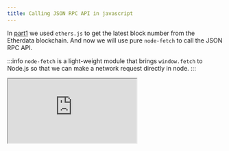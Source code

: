 ```yaml
---
title: Calling JSON RPC API in javascript
---
```


In [part1](/Part1/rpc) we used `ethers.js` to get the latest block number from the Etherdata blockchain.
And now we will use pure `node-fetch` to call the JSON RPC API.

:::info
`node-fetch` is a light-weight module that brings `window.fetch` to Node.js so that we can make a network request directly in node.
:::

<iframe
  src="https://codesandbox.io/embed/jsonrpc-tutorial-bhbd4y?fontsize=14&hidenavigation=1&theme=dark&view=editor"
  style={{
    width: "100%",
    height: "500px",
    border: "0",
    borderRadius: "4px",
    overflow: "hidden",
  }}
  title="jsonrpc tutorial"
  allow="accelerometer; ambient-light-sensor; camera; encrypted-media; geolocation; gyroscope; hid; microphone; midi; payment; usb; vr; xr-spatial-tracking"
  sandbox="allow-forms allow-modals allow-popups allow-presentation allow-same-origin allow-scripts"
/>

You will get the same result as we did in [part1](/Part1/rpc).
